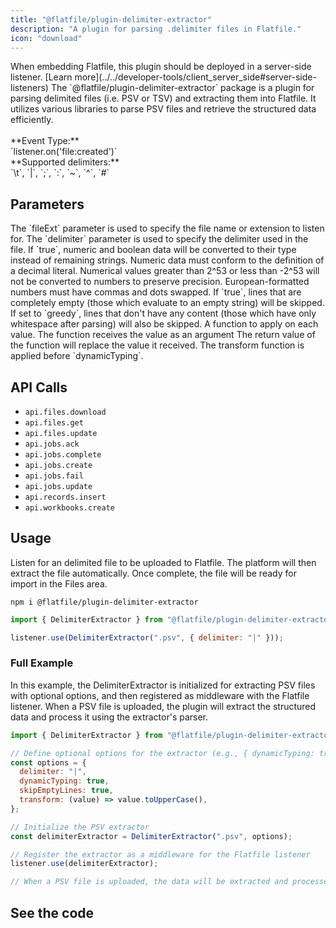 ```yaml
---
title: "@flatfile/plugin-delimiter-extractor"
description: "A plugin for parsing .delimiter files in Flatfile."
icon: "download"
---
```


<Warning>
  When embedding Flatfile, this plugin should be deployed in a server-side
  listener. [Learn
  more](../../developer-tools/client_server_side#server-side-listeners)
</Warning>

<CardGroup cols={1}>
  <Card
    title="@flatfile/plugin-delimiter-extractor"
    icon="download"
  >
    The `@flatfile/plugin-delimiter-extractor` package is a plugin for parsing delimited files (i.e. PSV or TSV) and extracting them into Flatfile. It utilizes various libraries to parse PSV files and retrieve the structured data efficiently.
    <br/>
    <br/>
    **Event Type:**
    <br/>
    `listener.on('file:created')`
    <br/>
    **Supported delimiters:**
    <br/>
    `\t`, `|`, `;`, `:`, `~`, `^`, `#`

  </Card>
</CardGroup>

## Parameters

<ParamField path="fileExt" type="string" required>
  The `fileExt` parameter is used to specify the file name or extension to
  listen for.
</ParamField>

<ParamField path="options.delimiter" type="string" required>
  The `delimiter` parameter is used to specify the delimiter used in the file.
</ParamField>

<ParamField path="options.dynamicTyping" type="boolean" default="false">
  If `true`, numeric and boolean data will be converted to their type instead of
  remaining strings. Numeric data must conform to the definition of a decimal
  literal. Numerical values greater than 2^53 or less than -2^53 will not be
  converted to numbers to preserve precision. European-formatted numbers must
  have commas and dots swapped.
</ParamField>

<ParamField path="options.skipEmptyLines" type="boolean | 'greedy'">
  If `true`, lines that are completely empty (those which evaluate to an empty
  string) will be skipped. If set to `greedy`, lines that don't have any content
  (those which have only whitespace after parsing) will also be skipped.
</ParamField>

<ParamField path="options.transform" type="function">
  A function to apply on each value. The function receives the value as an
  argument The return value of the function will replace the value it received.
  The transform function is applied before `dynamicTyping`.
</ParamField>

## API Calls

- `api.files.download`
- `api.files.get`
- `api.files.update`
- `api.jobs.ack`
- `api.jobs.complete`
- `api.jobs.create`
- `api.jobs.fail`
- `api.jobs.update`
- `api.records.insert`
- `api.workbooks.create`

## Usage

Listen for an delimited file to be uploaded to Flatfile. The platform will then extract the file automatically. Once complete, the file will be ready for import in the Files area.

```SSH install
npm i @flatfile/plugin-delimiter-extractor
```

```js import
import { DelimiterExtractor } from "@flatfile/plugin-delimiter-extractor";
```

```js listener.js
listener.use(DelimiterExtractor(".psv", { delimiter: "|" }));
```

### Full Example

In this example, the DelimiterExtractor is initialized for extracting PSV files with optional options, and then registered as middleware with the Flatfile listener. When a PSV file is uploaded, the plugin will extract the structured data and process it using the extractor's parser.

```javascript
import { DelimiterExtractor } from "@flatfile/plugin-delimiter-extractor";

// Define optional options for the extractor (e.g., { dynamicTyping: true })
const options = {
  delimiter: "|",
  dynamicTyping: true,
  skipEmptyLines: true,
  transform: (value) => value.toUpperCase(),
};

// Initialize the PSV extractor
const delimiterExtractor = DelimiterExtractor(".psv", options);

// Register the extractor as a middleware for the Flatfile listener
listener.use(delimiterExtractor);

// When a PSV file is uploaded, the data will be extracted and processed using the extractor's parser.
```

## See the code

<CardGroup cols={2}>
  <Card
    title="@flatfile/plugin-delimiter-extractor"
    href="https://github.com/FlatFilers/flatfile-plugins/tree/main/plugins/delimiter-extractor"
    icon="github"
  ></Card>
</CardGroup>
